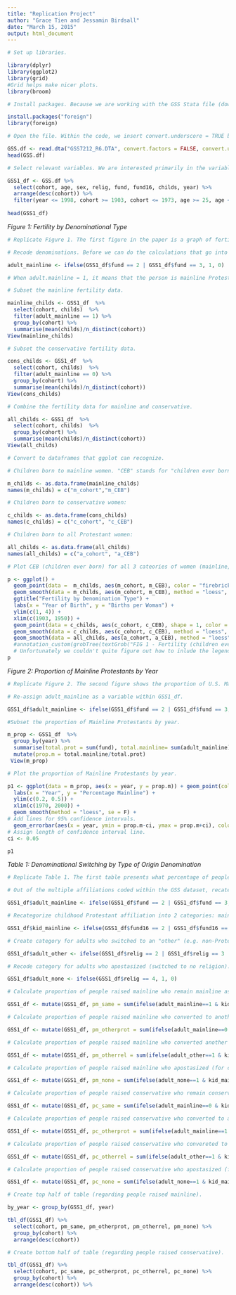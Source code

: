 ```yaml
---
title: "Replication Project"
author: "Grace Tien and Jessamin Birdsall"
date: "March 15, 2015"
output: html_document
---
```


```r
# Set up libraries. 

library(dplyr)
library(ggplot2)
library(grid)
#Grid helps make nicer plots. 
library(broom)

# Install packages. Because we are working with the GSS Stata file (downloaded from the NORC website), we have to install the foreign package in order to read it in R. 

install.packages("foreign")
library(foreign)

# Open the file. Within the code, we insert convert.underscore = TRUE because R Stata uses underscores in variable names, but R does not. 

GSS.df <- read.dta("GSS7212_R6.DTA", convert.factors = FALSE, convert.underscore=TRUE)
head(GSS.df)

# Select relevant variables. We are interested primarily in the variables of adult religious affiliation (relig), adult Protestant affiliation (fund), childhood Protestant affiliation (fund16), and total number of children born (childs) to the women in the sample. We filter out data collected after the year 1998, because the authors the used GSS data until 1998. Like the authors, we consider only women aged 25-74 who were born between 1903 and 1973.

GSS1_df <- GSS.df %>%
  select(cohort, age, sex, relig, fund, fund16, childs, year) %>%
  arrange(desc(cohort)) %>%
  filter(year <= 1998, cohort >= 1903, cohort <= 1973, age >= 25, age <= 74, sex == 2, !is.na(relig), !is.na(fund), !is.na(fund16), !is.na(childs))
  
head(GSS1_df)

```

*Figure 1: Fertility by Denominational Type* 

```r
# Replicate Figure 1. The first figure in the paper is a graph of fertility by denominational type. 

# Recode denominations. Before we can do the calculations that go into this figure, we have to first recode the denominations from the GSS variables into values we can use.

adult_mainline <- ifelse(GSS1_df$fund == 2 | GSS1_df$fund == 3, 1, 0)

# When adult.mainline = 1, it means that the person is mainline Protestant. When adult.mainline = 0, it means that the person is conservative Protestant.

# Subset the mainline fertility data.

mainline_childs <- GSS1_df  %>% 
  select(cohort, childs)  %>% 
  filter(adult_mainline == 1) %>%
  group_by(cohort) %>%
  summarise(mean(childs)/n_distinct(cohort))
View(mainline_childs)

# Subset the conservative fertility data.

cons_childs <- GSS1_df  %>% 
  select(cohort, childs)  %>% 
  filter(adult_mainline == 0) %>%
  group_by(cohort) %>%
  summarise(mean(childs)/n_distinct(cohort))
View(cons_childs)

# Combine the fertility data for mainline and conservative.

all_childs <- GSS1_df  %>% 
  select(cohort, childs)  %>% 
  group_by(cohort) %>%
  summarise(mean(childs)/n_distinct(cohort))
View(all_childs)

# Convert to dataframes that ggplot can recognize.

# Children born to mainline women. "CEB" stands for "children ever born."

m_childs <- as.data.frame(mainline_childs)
names(m_childs) = c("m_cohort","m_CEB")

# Children born to conservative women:

c_childs <- as.data.frame(cons_childs)
names(c_childs) = c("c_cohort", "c_CEB")

# Children born to all Protestant women:

all_childs <- as.data.frame(all_childs)
names(all_childs) = c("a_cohort", "a_CEB")

# Plot CEB (children ever born) for all 3 cateories of women (mainline, conservative, and all together) by year. Use "loess" rather than "lm" to smooth the line. Shape = 1 makes the dots empty rather than filled in. 

p <- ggplot() +
  geom_point(data =  m_childs, aes(m_cohort, m_CEB), color = "firebrick") + 
  geom_smooth(data = m_childs, aes(m_cohort, m_CEB), method = "loess", se = FALSE, color = "firebrick") +
  ggtitle("Fertility by Denomination Type") + 
  labs(x = "Year of Birth", y = "Births per Woman") +
  ylim(c(1, 4)) + 
  xlim(c(1903, 1950)) +
  geom_point(data = c_childs, aes(c_cohort, c_CEB), shape = 1, color = "blue") + 
  geom_smooth(data = c_childs, aes(c_cohort, c_CEB), method = "loess", se = FALSE, color = "blue") +
  geom_smooth(data = all_childs, aes(a_cohort, a_CEB), method = "loess", se = FALSE, color = "black") + geom_smooth(data = all_childs, aes(a_cohort, a_CEB), method = "loess", se = FALSE, color = "black")
  #annotation_custom(grobTree(textGrob("FIG 1 - Fertility (children ever born) by denomination type: US Protestant women, 45-69 years old. CEB data are smoothed using loess regression.", x = 0.1, y = 0.1, hjust = 0, gp = gpar(col = "grey60", fontsize = 10, fontface = "italic")))) # We ran this line of code, but nothing showed up.
  # Unfortunately we couldn't quite figure out how to inlude the legend for this layered plot. The blue dots and blue smoothed regression present the conservative fertility data, the red dots and line present the mainline fertility data, and the black line presents the average fertility data.  
p

```

*Figure 2: Proportion of Mainline Protestants by Year*

```r
# Replicate Figure 2. The second figure shows the proportion of U.S. Mainline Protestants by year. 

# Re-assign adult_mainline as a variable within GSS1_df.

GSS1_df$adult_mainline <- ifelse(GSS1_df$fund == 2 | GSS1_df$fund == 3, 1, 0)

#Subset the proportion of Mainline Protestants by year.

m_prop <- GSS1_df  %>% 
  group_by(year) %>%
  summarise(total.prot = sum(fund), total.mainline= sum(adult_mainline)) %>%
  mutate(prop.m = total.mainline/total.prot)
 View(m_prop)

# Plot the proportion of Mainline Protestants by year.

p1 <- ggplot(data = m_prop, aes(x = year, y = prop.m)) + geom_point(color = "firebrick") + ggtitle("Proportion of Mainline Protestants") +
  labs(x = "Year", y = "Percentage Mainline") +
  ylim(c(0.2, 0.5)) +
  xlim(c(1970, 2000)) +
  geom_smooth(method = "loess", se = F) +
# Add lines for 95% confidence intervals. 
  geom_errorbar(aes(x = year, ymin = prop.m-ci, ymax = prop.m+ci), colour = "black", width = .1, position = position_dodge(.1))
# Assign length of confidence interval line.
ci <- 0.05

p1

```

*Table 1: Denominational Switching by Type of Origin Denomination*

```r
# Replicate Table 1. The first table presents what percentage of people raised Protestant have A) retained affiliation of origin, B) switched to another type of Protestant, 3) switched to another religion, or 4) apostasized (switched to no religion.) The top half of the table presents these percentages for people raised mainline, and the bottom half of the table presents the percentages for people raised conservative.

# Out of the multiple affiliations coded within the GSS dataset, recategorize adult Protestant affiliations into 2 categories: mainline and conservative. When adult_mainline = 1, it means the person is mainline, when adult_mainline = 0, the person is conservative.

GSS1_df$adult_mainline <- ifelse(GSS1_df$fund == 2 | GSS1_df$fund == 3, 1, 0)

# Recategorize childhood Protestant affiliation into 2 categories: mainline and conservative. When kid_mainline = 1, it means the person was raised mainline, when kid_mainline = 0, the person was raised conservative. 

GSS1_df$kid_mainline <- ifelse(GSS1_df$fund16 == 2 | GSS1_df$fund16 == 3, 1, 0)

# Create category for adults who switched to an "other" (e.g. non-Protestant) religion. Here we have to use the higher order variable of "relig" rather than "fund" because "fund" only captures Protestant affiliations, while "relig" captures others and nones outside of Protestantism. When adult_other = 1, the person falls into an "other" religious category; when adult_other = 0, the person is Protestant. 

GSS1_df$adult_other <- ifelse(GSS1_df$relig == 2 | GSS1_df$relig == 3 | GSS1_df$relig == 5 | GSS1_df$relig == 6 | GSS1_df$relig == 7 | GSS1_df$relig == 8 | GSS1_df$relig == 9 | GSS1_df$relig == 10 | GSS1_df$relig == 11 | GSS1_df$relig == 12 | GSS1_df$relig == 13, 1, 0)

# Recode category for adults who apostasized (switched to no religion). When adult_none = 1, the person has no religion; when adult_none = 0, the person identifies with a religion. 

GSS1_df$adult_none <- ifelse(GSS1_df$relig == 4, 1, 0)

# Calculate proportion of people raised mainline who remain mainline as adults (for column 1 of the table, top half).

GSS1_df <- mutate(GSS1_df, pm_same = sum(ifelse(adult_mainline==1 & kid_mainline == 1,1,0))/sum(ifelse(kid_mainline==1,1,0)))

# Calculate proportion of people raised mainline who converted to another type of Protestantism (for column 2 of the table, top half).

GSS1_df <- mutate(GSS1_df, pm_otherprot = sum(ifelse(adult_mainline==0 & kid_mainline == 1,1,0))/sum(ifelse(kid_mainline==1,1,0)))

# Calculate proportion of people raised mainline who converted another religion outside Protestantism (for column 3 of the table, top half).

GSS1_df <- mutate(GSS1_df, pm_otherrel = sum(ifelse(adult_other==1 & kid_mainline == 1,1,0))/sum(ifelse(kid_mainline==1,1,0)))

# Calculate proportion of people raised mainline who apostasized (for column 4, top half).

GSS1_df <- mutate(GSS1_df, pm_none = sum(ifelse(adult_none==1 & kid_mainline == 1,1,0))/sum(ifelse(kid_mainline==1,1,0)))

# Calculate proportion of people raised conservative who remain conservative as adults (for column 1, bottom half).

GSS1_df <- mutate(GSS1_df, pc_same = sum(ifelse(adult_mainline==0 & kid_mainline == 0,1,0))/sum(ifelse(kid_mainline==0,1,0)))

# Calculate proportion of people raised conservative who converted to another type of Protestantism (for column 2, bottom half).

GSS1_df <- mutate(GSS1_df, pc_otherprot = sum(ifelse(adult_mainline==1 & kid_mainline == 0,1,0))/sum(ifelse(kid_mainline==0,1,0)))

# Calculate proportion of people raised conservative who convereted to another religion outside Protestantism (column 3, bottom half).

GSS1_df <- mutate(GSS1_df, pc_otherrel = sum(ifelse(adult_other==1 & kid_mainline == 0,1,0))/sum(ifelse(kid_mainline==0,1,0)))

# Calculate proportion of people raised conservative who apostasized (for column 4, bottom half).

GSS1_df <- mutate(GSS1_df, pc_none = sum(ifelse(adult_none==1 & kid_mainline == 0,1,0))/sum(ifelse(kid_mainline==0,1,0)))

# Create top half of table (regarding people raised mainline).

by_year <- group_by(GSS1_df, year)

tbl_df(GSS1_df) %>%
  select(cohort, pm_same, pm_otherprot, pm_otherrel, pm_none) %>%
  group_by(cohort) %>%
  arrange(desc(cohort))

# Create bottom half of table (regarding people raised conservative).

tbl_df(GSS1_df) %>%
  select(cohort, pc_same, pc_otherprot, pc_otherrel, pc_none) %>%
  group_by(cohort) %>%
  arrange(desc(cohort)) %>%
  
```






